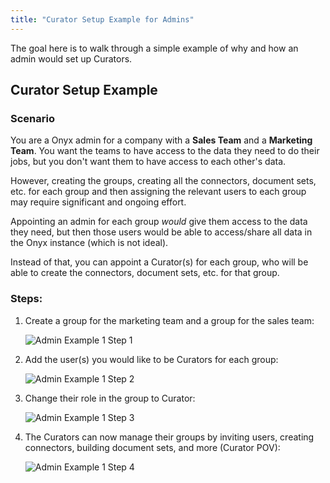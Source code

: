 ```yaml
---
title: "Curator Setup Example for Admins"
---
```


The goal here is to walk through a simple example of why and how an admin would set up Curators.

## Curator Setup Example

### Scenario

You are a Onyx admin for a company with a **Sales Team** and a **Marketing Team**.
You want the teams to have access to the data they need to do their jobs,
but you don't want them to have access to each other's data.

However, creating the groups, creating all the connectors, document sets, etc.
for each group and then assigning the relevant users to each group may require significant and ongoing effort.

Appointing an admin for each group _would_ give them access to the data they need,
but then those users would be able to access/share all data in the Onyx instance (which is not ideal).

Instead of that, you can appoint a Curator(s) for each group, who will be able to create the connectors, document sets,
etc. for that group.

### Steps:

1. Create a group for the marketing team and a group for the sales team:

   ![Admin Example 1 Step 1](/archive/images/curator/admin_example_1_step_1.gif)

2. Add the user(s) you would like to be Curators for each group:

   ![Admin Example 1 Step 2](/archive/images/curator/admin_example_1_step_2.gif)

3. Change their role in the group to Curator:

   ![Admin Example 1 Step 3](/archive/images/curator/admin_example_1_step_3.gif)

4. The Curators can now manage their groups by inviting users, creating connectors, building document sets,
   and more (Curator POV):

   ![Admin Example 1 Step 4](/archive/images/curator/admin_example_1_step_4.gif)
